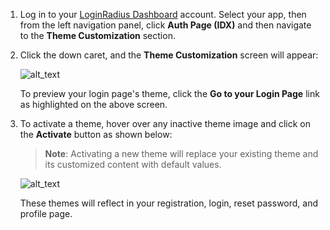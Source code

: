 1. Log in to your <a href="https://dashboard.loginradius.com/dashboard" target="_blank">LoginRadius Dashboard</a> account. Select your app, then from the left navigation panel, click **Auth Page (IDX)** and then navigate to the **Theme Customization** section.

2. Click the down caret, and the **Theme Customization** screen will appear:

   ![alt_text](../../assets/blog-common/theme-customization.png "image_tooltip")

   To preview your login page's theme, click the **Go to your Login Page** link as highlighted on the above screen. 

3. To activate a theme, hover over any inactive theme image and click on the **Activate** button as shown below:

   >**Note**: Activating a new theme will replace your existing theme and its customized content with default values.

   ![alt_text](images/activate-theme-button.png "image_tooltip")

   These themes will reflect in your registration, login, reset password, and profile page.   
